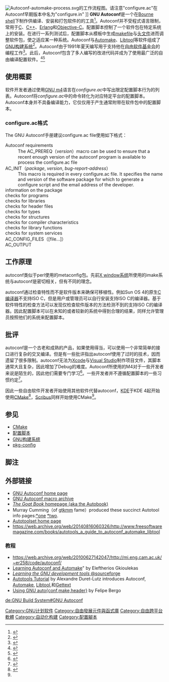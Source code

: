 {{NoteTA|G1=IT|G2=FL}}
{{Infobox software
| name = Autoconf
| logo = Heckert GNU white.svg
| logo size = 100px
| developer = [[GNU|GNU]]
| latest release version = 2.71
| latest release date = {{Release date and age|2021|01|28}}
| operating system = [[跨平台|跨平台]]
| genre = [[编程工具|编程工具]]
| license = [[GPL|GPL]]
| website = http://www.gnu.org/software/autoconf/
}}
[[File:Autoconf-automake-process.svg|thumb]]的工作流程图。请注意"configure.ac"在Autoconf早期版本中名为"configure.in" ]]
'''GNU Autoconf'''是一个在[[Bourne_shell|Bourne shell]]下制作供编译、安装和打包软件的{{link-en|配置脚本|Configure_script (computing)|}}的工具<ref>{{cite web|title=Autoconf - GNU Project - Free Software Foundation (FSF)|url=http://www.gnu.org/software/autoconf/#TOCintroduction|publisher=GNU Project|accessdate=2010-12-16|archive-date=2010-12-23|archive-url=https://web.archive.org/web/20101223013817/http://www.gnu.org/software/autoconf/#TOCintroduction|dead-url=no}}</ref>。Autoconf并不受程式语言限制，常用于[[C语言|C]]、[[C++|C++]]、[[Erlang|Erlang]]和[[Objective-C|Objective-C]]。配置脚本控制了一个软件包在特定系统上的安装。在进行一系列测试后，配置脚本从模板中生成[[makefile|makefile]]与[[头文件|头文件]]进而调整软件包，使之适应某一种系统。Autoconf与[[Automake|Automake]]、[[Libtool|Libtool]]等软件组成了[[GNU构建系统|GNU构建系统]]<ref>{{cite web|title=The GNU Build System - Autoconf|url=http://www.gnu.org/software/autoconf/manual/html_node/The-GNU-Build-System.html#The-GNU-Build-System|publisher=GNU Project|accessdate=2010-12-16|archive-date=2010-12-25|archive-url=https://web.archive.org/web/20101225073720/http://www.gnu.org/software/autoconf/manual/html_node/The-GNU-Build-System.html#The-GNU-Build-System|dead-url=no}}</ref>。Autoconf由{{link-en|戴维·麦肯思|David Mackenzie}}于1991年夏天编写用于支持他在[[自由软件基金会|自由软件基金会]]的编程工作<ref>{{cite web|author=David Mackenzie|title=Genesis - Autoconf|url=http://www.gnu.org/software/autoconf/manual/html_node/Genesis.html#Genesis|publisher=GNU Project|accessdate=2010-12-16|archive-date=2010-12-25|archive-url=https://web.archive.org/web/20101225075904/http://www.gnu.org/software/autoconf/manual/html_node/Genesis.html#Genesis|dead-url=no}}</ref>。此后，Autoconf包含了多人编写的改进代码并成为了使用最广泛的自由编译配置软件。<ref>{{cite web|author=David Mackenzie|title=Leviticus - Autoconf|url=http://www.gnu.org/software/autoconf/manual/html_node/Leviticus.html#Leviticus|publisher=GNU Project|accessdate=2010-12-16|archive-date=2010-12-25|archive-url=https://web.archive.org/web/20101225075913/http://www.gnu.org/software/autoconf/manual/html_node/Leviticus.html#Leviticus|dead-url=no}}</ref><ref>{{cite web|author=David Mackenzie|title=Numbers - Autoconf|url=http://www.gnu.org/software/autoconf/manual/html_node/Numbers.html#Numbers|publisher=GNU Project|accessdate=2010-12-16|archive-date=2010-12-25|archive-url=https://web.archive.org/web/20101225075917/http://www.gnu.org/software/autoconf/manual/html_node/Numbers.html#Numbers|dead-url=no}}</ref>

== 使用概要 ==
软件开发者通过使用[[GNU_m4|GNU m4]]语言在''configure.ac''中写出限定配置脚本行为的列表。Autoconf将''configure.ac''中的命令转化为对应特定平台的配置脚本。Autoconf本身并不具备编译能力，它仅仅用于产生通常附带在软件包中的配置脚本。

=== configure.ac格式===
The GNU Autoconf手册建议configure.ac file使用如下格式：
; Autoconf requirements
: The AC_PREREQ（''version''）macro can be used to ensure that a recent enough version of the autoconf program is available to process the configure.ac file
; AC_INIT（''package'', ''version'', ''bug-report-address''）
: This macro is required in every configure.ac file.  It specifies the name and version of the software package for which to generate a configure script and the email address of the developer.
; information on the package
; checks for programs
; checks for libraries
; checks for header files
; checks for types
; checks for structures
; checks for compiler characteristics
; checks for library functions
; checks for system services
; AC_CONFIG_FILES（[file...]）
; AC_OUTPUT
<!-- 
An example file is as follows:
<source lang="text">
AC_PREREQ（[2.63]）
AC_INIT（[hello], [1.0], [developer@example.com]）
</source> -->

==工作原理==
autoconf类似于perl使用的metaconfig包。先前[[X_window系统|X window系统]]所使用的imake系统与autoconf是密切相关，但有不同的理念。

autoconf通过检查特性而不是软件版本来确保可移植性。例如Sun OS 4的原生[[C编译器|C编译器]]不支持ISO C，但是用户或管理员可以自行安装支持ISO C的编译器。基于软件特性的检查方法可以发现仅检查软件版本的方法检测不到的支持ISO C的编译器。因此配置脚本可以在未知的或者较新的系统中得到合理的结果，同样允许管理员按照他们的系统来配置脚本。

==批评==
autoconf是一个古老和成熟的产品，如果使用得当，可以使用一个非常简单的接口进行复杂的交叉编译。但是有一些批评指出autoconf使用了过时的技术，因而遗留了很多限制。autoconf无法为[[Xcode|Xcode]]与[[Visual_Studio|Visual Studio]]制作项目文件，其脚本通常大且复杂，因此增加了Debug的难度。Autoconf所使用的M4对于一些开发者来说是陌生的，因此他们需要专门学习<ref name="stop-insanity">{{cite web|first = Andrew|last = McCall|title = Stop the autoconf insanity! Why we need a new build system|url = http://freshmeat.net/articles/stop-the-autoconf-insanity-why-we-need-a-new-build-system|date = 2003-06-21|accessdate = 2010-12-14|archive-date = 2010-12-27|archive-url = https://web.archive.org/web/20101227013518/http://freshmeat.net/articles/stop-the-autoconf-insanity-why-we-need-a-new-build-system|dead-url = no}}</ref>。一些开发者并不遵循配置脚本的一些习惯约定<ref name="gnu-coding">{{cite web|title = GNU Coding Standards|url = http://www.gnu.org/prep/standards/standards.html|accessdate = 2010-12-14|archive-date = 2010-12-23|archive-url = https://web.archive.org/web/20101223010425/http://www.gnu.org/prep/standards/standards.html|dead-url = no}}</ref>。

因此一些自由软件开发者开始使用其他软件代替autoconf，[[KDE|KDE]]于KDE 4起开始使用[[CMake|CMake]]<ref name="kde">{{cite web|title = Why the KDE project switched to CMake -- and how|first = Alexander|last = Neundorf|date = 2006-06-21|url = http://lwn.net/Articles/188693/|accessdate = 2010-12-14|archive-date = 2011-05-07|archive-url = https://web.archive.org/web/20110507043418/http://lwn.net/Articles/188693/|dead-url = no}}</ref>，[[Scribus|Scribus]]同样开始使用CMake<ref name="kde"/>。

==参见==
{{Portal|Free software}}
* [[CMake|CMake]] 
* [[配置脚本|配置脚本]]
* [[GNU构建系统|GNU构建系统]]
* [[pkg-config|pkg-config]]

==脚注==
{{Reflist}}

==外部链接==
*[http://www.gnu.org/software/autoconf/ GNU Autoconf home page]{{Wayback|url=http://www.gnu.org/software/autoconf/ |date=20101223013817 }}
*[http://www.gnu.org/software/ac-archive/ GNU Autoconf macro archive]{{Wayback|url=http://www.gnu.org/software/ac-archive/ |date=20050204094917 }}
*[http://sources.redhat.com/autobook/ ''The Goat Book'' homepage (aka the Autobook)]{{Wayback|url=http://sources.redhat.com/autobook/ |date=20101220095404 }}
*Murray Cumming（of [[gtkmm|gtkmm]] fame）produced these succinct Autotool info pages:[https://web.archive.org/web/20060110134958/http://www.openismus.com/documents/linux/automake/automake.shtml *one] [https://web.archive.org/web/20130514201100/http://www.openismus.com/documents/linux/using_libraries/using_libraries.shtml *two].
*[http://autotoolset.sourceforge.net/ Autotoolset home page]{{Wayback|url=http://autotoolset.sourceforge.net/ |date=20030416234012 }}
*https://web.archive.org/web/20140816060326/http://www.freesoftwaremagazine.com/books/autotools_a_guide_to_autoconf_automake_libtool

===教程===
* https://web.archive.org/web/20100627142047/http://mi.eng.cam.ac.uk/~er258/code/autoconf/
* [https://web.archive.org/web/20060321205403/http://www.amath.washington.edu/~lf/tutorials/autoconf/ Learning Autoconf and Automake]" by Eleftherios Gkioulekas
*[http://autotoolset.sourceforge.net/tutorial.html ''Learning the GNU development tools'' @sourceforge]{{Wayback|url=http://autotoolset.sourceforge.net/tutorial.html |date=20101201015903 }}
*[http://www.lrde.epita.fr/~adl/autotools.html Autotools Tutorial]{{Wayback|url=http://www.lrde.epita.fr/~adl/autotools.html |date=20101227173311 }} by Alexandre Duret-Lutz introduces Autoconf, [[Automake|Automake]], [[Libtool|Libtool]],和[[Gettext|Gettext]]
*[http://www.seul.org/docs/autotut/ Using GNU auto{conf,make,header}]{{Wayback|url=http://www.seul.org/docs/autotut/ |date=20101225231302 }} by Felipe Bergo

{{GNU}}

[[Category:GNU计划软件|Category:GNU计划软件]]
[[Category:自由發展元件與函式庫|Category:自由發展元件與函式庫]]
[[Category:自由跨平台軟體|Category:自由跨平台軟體]]
[[Category:自动化构建|Category:自动化构建]]
[[Category:配置腳本|Category:配置腳本]]

[[de:GNU_Build_System#GNU_Autoconf|de:GNU Build System#GNU Autoconf]]